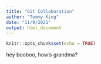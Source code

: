 ```yaml
---
title: "Git Collaboration"
author: "Tommy King"
date: "11/9/2021"
output: html_document
---
```


```r
knitr::opts_chunk$set(echo = TRUE)
```

hey booboo, how's grandma?
